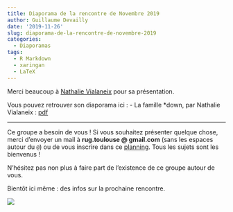 ```yaml
---
title: Diaporama de la rencontre de Novembre 2019
author: Guillaume Devailly
date: '2019-11-26'
slug: diaporama-de-la-rencontre-de-novembre-2019
categories:
  - Diaporamas
tags:
  - R Markdown
  - xaringan
  - LaTeX
---
```



Merci beaucoup à [Nathalie Vialaneix](http://www.nathalievialaneix.eu) pour sa présentation.

Vous pouvez retrouver son diaporama ici :
- La famille \*down, par Nathalie Vialaneix : [pdf](/diapos/2019-11-18_Rmarkdown.pdf)

---

Ce groupe a besoin de vous ! Si vous souhaitez présenter quelque chose, merci d’envoyer un mail
à **rug.toulouse @ gmail.com** (sans les espaces autour du `@`) ou de vous inscrire dans ce [planning](https://docs.google.com/spreadsheets/d/13oawsfSFrW76pTG7hvoa7_3yBJzVJ5CAgLTk6ANftJE/edit?usp=sharing).
Tous les sujets sont les bienvenus !

N’hésitez pas non plus à faire part de l’existence de ce groupe autour de vous.

Bientôt ici même : des infos sur la prochaine rencontre.

![](/img/logo.svg)
